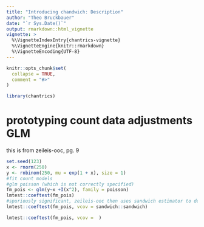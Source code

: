 ```yaml
---
title: "Introducing chandwich: Description"
author: "Theo Bruckbauer"
date: "`r Sys.Date()`"
output: rmarkdown::html_vignette
vignette: >
  %\VignetteIndexEntry{chantrics-vignette}
  %\VignetteEngine{knitr::rmarkdown}
  %\VignetteEncoding{UTF-8}
---
```


```r
knitr::opts_chunk$set(
  collapse = TRUE,
  comment = "#>"
)
```

```r
library(chantrics)
```

# prototyping count data adjustments GLM

this is from zeileis-ooc, pg. 9

```r
set.seed(123)
x <- rnorm(250)
y <- rnbinom(250, mu = exp(1 + x), size = 1)
#fit count models
#glm poisson (which is not correctly specified)
fm_pois <- glm(y~x +I(x^2), family = poisson)
lmtest::coeftest(fm_pois)
#spuriously significant, zeileis-ooc then uses sandwich estimator to decrease overdispersion
lmtest::coeftest(fm_pois, vcov = sandwich::sandwich)

lmtest::coeftest(fm_pois, vcov =  )
````
